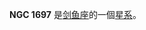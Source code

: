 {{NGCInfoBox|NGCID=NGC 1697|發現者=約翰·弗里德里希·威廉·赫歇爾|發現日期=1834年11月2日|其他編號=ESO 56-SC5|曆元=J2000.0|赤經=4時48分36.4秒
|赤緯=-68°33'29"|星座=剑鱼座|星體=星系|星等=12.6|表面亮度=|藍等=13.2}}

'''NGC 1697''' 是[[剑鱼座|剑鱼座]]的一個[[星系|星系]]。

{{NGCReference|1697}}
{{Catalogs|NGC=1697}}
{{星系小作品}}